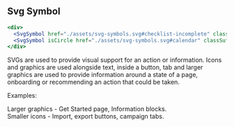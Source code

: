 
## Svg Symbol

```jsx live={true}
<div>
  <SvgSymbol href="./assets/svg-symbols.svg#checklist-incomplete" classSuffixes={['70']} />
  <SvgSymbol isCircle href="./assets/svg-symbols.svg#calendar" classSuffixes={['50']} />
</div>
```

<DesignNotes>
  <p>
    SVGs are used to provide visual support for an action or information. Icons and graphics are used alongside text,
    inside a button, tab and larger graphics are used to provide information around a state of a page, onboarding or
    recommending an action that could be taken.
  </p>
  <label>Examples:</label>
  <p>
    <span className="text-bold">Larger graphics</span> - Get Started page, Information blocks.
    <br />
    <span className="text-bold">Smaller icons</span> - Import, export buttons, campaign tabs.
  </p>
</DesignNotes>
<Props componentName="SvgSymbol" />
